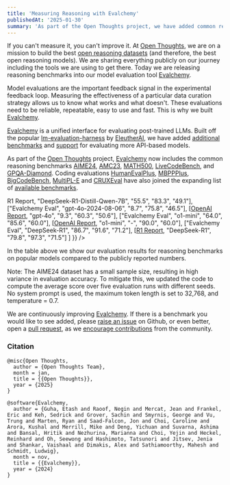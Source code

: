 ```yaml
---
title: 'Measuring Reasoning with Evalchemy'
publishedAt: '2025-01-30'
summary: 'As part of the Open Thoughts project, we have added common reasoning benchmarks into Evalchemy.'
---
```


If you can't measure it, you can't improve it. At [Open Thoughts](https://github.com/open-thoughts/open-thoughts), we are on a mission to build the best [open reasoning datasets](https://huggingface.co/open-thoughts) (and therefore, the best open reasoning models). We are sharing everything publicly on our journey including the tools we are using to get there. Today we are releasing reasoning benchmarks into our model evaluation tool [Evalchemy](https://github.com/mlfoundations/evalchemy). 

Model evaluations are the important feedback signal in the experimental feedback loop. Measuring the effectiveness of a particular data curation strategy allows us to know what works and what doesn't. These evaluations need to be reliable, repeatable, easy to use and fast. This is why we built [Evalchemy](https://github.com/mlfoundations/evalchemy). 

[Evalchemy](https://github.com/mlfoundations/evalchemy) is a unified interface for evaluating post-trained LLMs. Built off the popular [lm-evaluation-harness](https://github.com/EleutherAI/lm-evaluation-harness) by [EleutherAI](https://www.eleuther.ai/), we have added [additional benchmarks](https://github.com/mlfoundations/Evalchemy?tab=readme-ov-file#built-in-benchmarks) and [support](https://github.com/mlfoundations/Evalchemy?tab=readme-ov-file#-whats-new) for evaluating more API-based models. 

As part of the [Open Thoughts](https://github.com/open-thoughts/open-thoughts) project, [Evalchemy](https://github.com/mlfoundations/evalchemy) now includes the common reasoning benchmarks [AIME24](https://huggingface.co/datasets/AI-MO/aimo-validation-aime), [AMC23](https://huggingface.co/datasets/AI-MO/aimo-validation-amc), [MATH500](https://github.com/openai/prm800k/tree/main?tab=readme-ov-file#math-splits), [LiveCodeBench](https://livecodebench.github.io/), and [GPQA-Diamond](https://huggingface.co/datasets/Idavidrein/gpqa). Coding evaluations [HumanEvalPlus](https://github.com/evalplus/evalplus), [MBPPPlus](https://github.com/evalplus/evalplus), [BigCodeBench](https://arxiv.org/abs/2406.15877), [MultiPL-E](https://github.com/nuprl/MultiPL-E/) and [CRUXEval](https://arxiv.org/abs/2401.03065) have also joined the expanding list of [available benchmarks](https://github.com/mlfoundations/Evalchemy?tab=readme-ov-file#built-in-benchmarks). 


<Table
  data={{
    headers: [
      "Method",
      "Model Name",
      "AIME2024",
      "MATH500",
      "GPQA-Diamond"
    ],
    rows: [
      ["Evalchemy Eval", "DeepSeek-R1-Distill-Qwen-7B", "60.0", "88.2", "46.9"],
      [<a href="https://github.com/deepseek-ai/DeepSeek-R1/blob/main/DeepSeek_R1.pdf">R1 Report</a>, "DeepSeek-R1-Distill-Qwen-7B", "55.5", "83.3", "49.1"],
      ["Evalchemy Eval", "gpt-4o-2024-08-06", "8.7", "75.8", "46.5"],
      [<a href="https://openai.com/index/learning-to-reason-with-llms/">OpenAI Report</a>, "gpt-4o", "9.3", "60.3", "50.6"],
      ["Evalchemy Eval", "o1-mini", "64.0", "85.6", "60.0"],
      [<a href="https://openai.com/index/openai-o1-mini-advancing-cost-efficient-reasoning/">OpenAI Report</a>, "o1-mini", "-", "90.0", "60.0"],
      ["Evalchemy Eval", "DeepSeek-R1", "86.7", "91.6", "71.2"],
      [<a href="https://github.com/deepseek-ai/DeepSeek-R1/blob/main/DeepSeek_R1.pdf">R1 Report</a>, "DeepSeek-R1", "79.8", "97.3", "71.5"]
    ]
  }}
/>

In the table above we show our evaluation results for reasoning benchmarks on popular models compared to the publicly reported numbers. 

Note: The AIME24 dataset has a small sample size, resulting in high variance in evaluation accuracy. To mitigate this, we updated the code to compute the average score over five evaluation runs with different seeds. No system prompt is used, the maximum token length is set to 32,768, and temperature = 0.7.

We are continuously improving [Evalchemy](https://github.com/mlfoundations/evalchemy). If there is a benchmark you would like to see added, please [raise an issue](https://github.com/mlfoundations/evalchemy/issues) on Github, or even better, open a [pull request](https://github.com/mlfoundations/evalchemy/pulls), as we [encourage contributions](https://github.com/mlfoundations/evalchemy?tab=readme-ov-file#contributing) from the community. 

### Citation
```
@misc{Open Thoughts,
  author = {Open Thoughts Team},
  month = jan,
  title = {{Open Thoughts}},
  year = {2025}
}
```
```
@software{Evalchemy,
  author = {Guha, Etash and Raoof, Negin and Mercat, Jean and Frankel, Eric and Keh, Sedrick and Grover, Sachin and Smyrnis, George and Vu, Trung and Marten, Ryan and Saad-Falcon, Jon and Choi, Caroline and Arora, Kushal and Merrill, Mike and Deng, Yichuan and Suvarna, Ashima and Bansal, Hritik and Nezhurina, Marianna and Choi, Yejin and Heckel, Reinhard and Oh, Seewong and Hashimoto, Tatsunori and Jitsev, Jenia and Shankar, Vaishaal and Dimakis, Alex and Sathiamoorthy, Mahesh and Schmidt, Ludwig},
  month = nov,
  title = {{Evalchemy}},
  year = {2024}
}
```
